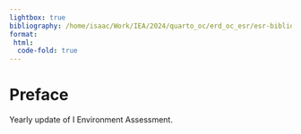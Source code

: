 ```yaml
---
lightbox: true
bibliography: /home/isaac/Work/IEA/2024/quarto_oc/erd_oc_esr/esr-bibliography.bib
format:
 html:
  code-fold: true
---
```



# Preface {.unnumbered}

Yearly update of I Environment Assessment.
